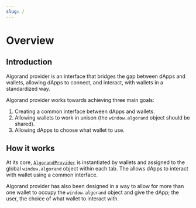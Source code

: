 ```yaml
---
slug: /
---
```



# Overview

<TOCInline
  maxHeadingLevel={4}
  toc={toc}
/>

## Introduction

Algorand provider is an interface that bridges the gap between dApps and wallets, allowing dApps to connect, and interact, with wallets in a standardized way.

Algorand provider works towards achieving three main goals:

1. Creating a common interface between dApps and wallets.
2. Allowing wallets to work in unison (the `window.algorand` object should be shared).
3. Allowing dApps to choose what wallet to use.

## How it works

At its core, [`AlgorandProvider`](api-reference/algorand-provider) is instantiated by wallets and assigned to the global `window.algorand` object within each tab. The allows dApps to interact with wallet using a common interface.

Algorand provider has also been designed in a way to allow for more than one wallet to occupy the `window.algorand` object and give the dApp; the user, the choice of what wallet to interact with.
